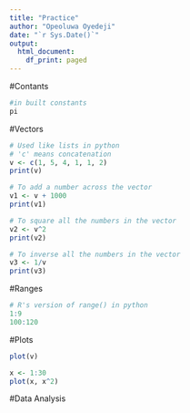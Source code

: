 ```yaml
---
title: "Practice"
author: "Opeoluwa Oyedeji"
date: "`r Sys.Date()`"
output:
  html_document:
    df_print: paged
---
```



#Contants
```r
#in built constants
pi
```


#Vectors
```r
# Used like lists in python
# 'c' means concatenation
v <- c(1, 5, 4, 1, 1, 2)
print(v)

# To add a number across the vector
v1 <- v + 1000
print(v1)

# To square all the numbers in the vector
v2 <- v^2
print(v2)

# To inverse all the numbers in the vector
v3 <- 1/v
print(v3)
```


#Ranges
```r
# R's version of range() in python
1:9
100:120
```


#Plots
```r
plot(v)
```

```r
x <- 1:30
plot(x, x^2)
```


#Data Analysis
